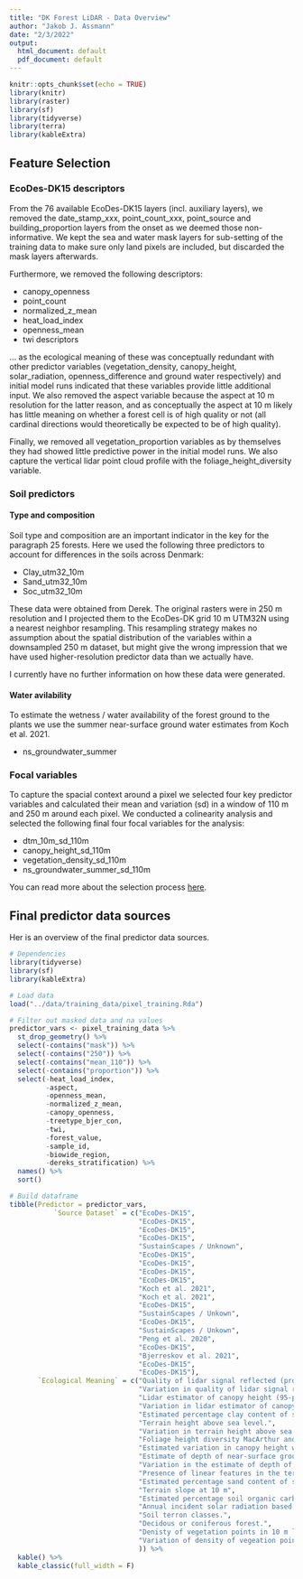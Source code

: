 ```yaml
---
title: "DK Forest LiDAR - Data Overview"
author: "Jakob J. Assmann"
date: "2/3/2022"
output: 
  html_document: default
  pdf_document: default
---
```


```r
knitr::opts_chunk$set(echo = TRUE)
library(knitr)
library(raster)
library(sf)
library(tidyverse)
library(terra)
library(kableExtra)
```

## Feature Selection

### EcoDes-DK15 descriptors

From the 76 available EcoDes-DK15 layers (incl. auxiliary layers), 
we removed the date_stamp_xxx, point_count_xxx, point_source and 
building_proportion layers from the onset as we deemed those non-informative. We
kept the sea and water mask layers for sub-setting of the training data to make 
sure only land pixels are included, but discarded the mask layers afterwards. 

Furthermore, we removed the following descriptors:

- canopy_openness
- point_count 
- normalized_z_mean
- heat_load_index
- openness_mean 
- twi descriptors 

... as the ecological meaning of these was conceptually redundant with other 
predictor variables (vegetation_density, canopy_height, solar_radiation, 
openness_difference and ground water respectively) and initial model runs 
indicated that these variables provide little additional input. We also removed 
the aspect variable because the aspect at 10 m resolution for the latter reason,
and as conceptually the aspect at 10 m likely has little meaning on whether a 
forest cell is of high quality or not (all cardinal directions would 
theoretically be expected to be of high quality). 

Finally, we removed all vegetation_proportion variables as by themselves they
had showed little predictive power in the initial model runs. We also capture 
the vertical lidar point cloud profile with the foliage_height_diversity variable. 

### Soil predictors

#### Type and composition

Soil type and composition are an important indicator in the key for the paragraph
25 forests. Here we used the following three predictors to account for 
differences in the soils across Denmark:

- Clay_utm32_10m
- Sand_utm32_10m
- Soc_utm32_10m

These data were obtained from Derek. The original rasters were in 250 m 
resolution and I projected them to the EcoDes-DK grid 10 m UTM32N using a 
nearest neighbor resampling. This resampling strategy makes no assumption about
the spatial distribution of the variables within a downsampled 250 m dataset, 
but might give the wrong impression that we have used higher-resolution 
predictor data than we actually have.

I currently have no further information on how these data were generated.

#### Water avilability 

To estimate the wetness / water availability of the forest ground to the plants
we use the summer near-surface ground water estimates from Koch et al. 2021.

- ns_groundwater_summer

### Focal variables

To capture the spacial context around a pixel we selected four key predictor 
variables and calculated their mean and variation (sd) in a window of 110 m and
250 m around each pixel. We conducted a colinearity analysis and selected the
following final four focal variables for the analysis:

- dtm_10m_sd_110m
- canopy_height_sd_110m
- vegetation_density_sd_110m
- ns_groundwater_summer_sd_110m

You can read more about the selection process [here](focal_var_selection.html).

## Final predictor data sources

Her is an overview of the final predictor data sources. 
```r
# Dependencies
library(tidyverse)
library(sf)
library(kableExtra)

# Load data
load("../data/training_data/pixel_training.Rda")

# Filter out masked data and na values   
predictor_vars <- pixel_training_data %>% 
  st_drop_geometry() %>%
  select(-contains("mask")) %>%
  select(-contains("250")) %>%
  select(-contains("mean_110")) %>%
  select(-contains("proportion")) %>%
  select(-heat_load_index,
         -aspect,
         -openness_mean,
         -normalized_z_mean,
         -canopy_openness,
         -treetype_bjer_con,
         -twi,
         -forest_value,
         -sample_id,
         -biowide_region,
         -dereks_stratification) %>% 
  names() %>%
  sort()

# Build dataframe
tibble(Predictor = predictor_vars,
           `Source Dataset` = c("EcoDes-DK15",
                                "EcoDes-DK15",
                                "EcoDes-DK15",
                                "EcoDes-DK15",
                                "SustainScapes / Unknown",
                                "EcoDes-DK15",
                                "EcoDes-DK15",
                                "EcoDes-DK15",
                                "EcoDes-DK15",
                                "Koch et al. 2021",
                                "Koch et al. 2021",
                                "EcoDes-DK15",
                                "SustainScapes / Unkown",
                                "EcoDes-DK15",
                                "SustainScapes / Unkown",
                                "Peng et al. 2020",
                                "EcoDes-DK15",
                                "Bjerreskov et al. 2021",
                                "EcoDes-DK15",
                                "EcoDes-DK15"),
       `Ecological Meaning` = c("Quality of lidar signal reflected (proxy of biomass).",
                                "Variation in quality of lidar signal reflected within 10 m pixel (proxy of variation in biomass).",
                                "Lidar estimator of canopy height (95-percentile of height distribution of all vegetation points in 10 m pixel).",
                                "Variation in lidar estimator of canopy height within 110 m focal window (11 x 11 pixels).",
                                "Estimated percentage clay content of soil (250 m resolution downscaled to 10 m).",
                                "Terrain height above sea level.",
                                "Variation in terrain height above sea level within 110 m focal window (11 x 11 pixels).",
                                "Foliage height diversity MacArthur and MacArthur (1979) based on height bins by Wilson (1974)",
                                "Estimated variation in canopy height within 10 m pixel.",
                                "Estimate of depth of near-surface groundwater during an average summer.",
                                "Variation in the estimate of depth of near-surface groundwater during an average summer within a 110 m focal window (11 x 11 pixels).",
                                "Presence of linear features in the terrain (valleys, ridges etc.).",
                                "Estimated percentage sand content of soil (250 m resolution downscaled to 10 m).",
                                "Terrain slope at 10 m",
                                "Estimated percentage soil organic carbon content of soil (250 m resolution downscaled to 10 m).",
                                "Annual incident solar radiation based on terrain model (aspect and slope).",
                                "Soil terron classes.",
                                "Decidous or coniferous forest.",
                                "Denisty of vegetation points in 10 m lidar pixel.",
                                "Variation of density of vegeation points amongst pixels within 110 m window (11 x 11 pixels)."
                                )) %>%
  kable() %>%
  kable_classic(full_width = F)

```
